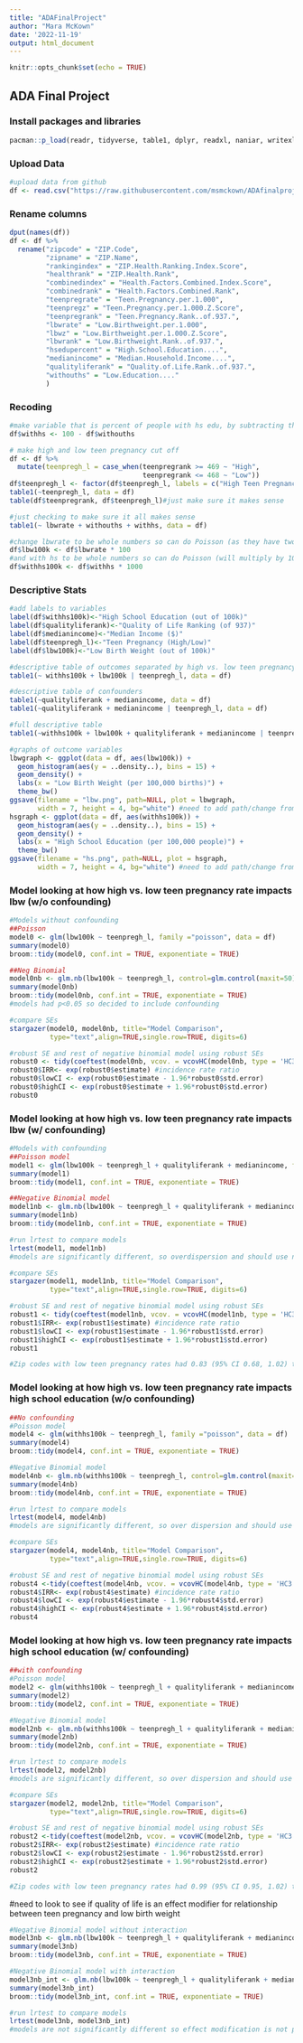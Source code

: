 ```yaml
---
title: "ADAFinalProject"
author: "Mara McKown"
date: '2022-11-19'
output: html_document
---
```


```r
knitr::opts_chunk$set(echo = TRUE)
```

## ADA Final Project
### Install packages and libraries
```r
pacman::p_load(readr, tidyverse, table1, dplyr, readxl, naniar, writexl, MASS, lmtest, stargazer, sandwich, broom)
```

### Upload Data
```r
#upload data from github
df <- read.csv("https://raw.githubusercontent.com/msmckown/ADAfinalproject/main/ExploreMOhealth.finalprojdata.csv")
```

### Rename columns
```r
dput(names(df))
df <- df %>% 
  rename("zipcode" = "ZIP.Code",
         "zipname" = "ZIP.Name",
         "rankingindex" = "ZIP.Health.Ranking.Index.Score",
         "healthrank" = "ZIP.Health.Rank",
         "combinedindex" = "Health.Factors.Combined.Index.Score",
         "combinedrank" = "Health.Factors.Combined.Rank",
         "teenpregrate" = "Teen.Pregnancy.per.1.000",
         "teenpregz" = "Teen.Pregnancy.per.1.000.Z.Score",
         "teenpregrank" = "Teen.Pregnancy.Rank..of.937.",
         "lbwrate" = "Low.Birthweight.per.1.000",
         "lbwz" = "Low.Birthweight.per.1.000.Z.Score",
         "lbwrank" = "Low.Birthweight.Rank..of.937.",
         "hsedupercent" = "High.School.Education....",
         "medianincome" = "Median.Household.Income....",
         "qualityliferank" = "Quality.of.Life.Rank..of.937.",
         "withouths" = "Low.Education...."
         )
```

### Recoding
```r
#make variable that is percent of people with hs edu, by subtracting those without hs from 100
df$withhs <- 100 - df$withouths

# make high and low teen pregnancy cut off
df <- df %>% 
  mutate(teenpregh_l = case_when(teenpregrank >= 469 ~ "High",
                                 teenpregrank <= 468 ~ "Low"))
df$teenpregh_l <- factor(df$teenpregh_l, labels = c("High Teen Pregnancy Rates", "Low Teen Pregnancy Rates"))
table1(~teenpregh_l, data = df) 
table(df$teenpregrank, df$teenpregh_l)#just make sure it makes sense

#just checking to make sure it all makes sense
table1(~ lbwrate + withouths + withhs, data = df) 

#change lbwrate to be whole numbers so can do Poisson (as they have two decimal places will multiply by 100 and the rate will change from out of 1,000 to out of 100,000)
df$lbw100k <- df$lbwrate * 100
#and with hs to be whole numbers so can do Poisson (will multiply by 1000 and the rate will change from out of 100 to out of 100,000)
df$withhs100k <- df$withhs * 1000
```

### Descriptive Stats
```r
#add labels to variables
label(df$withhs100k)<-"High School Education (out of 100k)"
label(df$qualityliferank)<-"Quality of Life Ranking (of 937)"
label(df$medianincome)<-"Median Income ($)"
label(df$teenpregh_l)<-"Teen Pregnancy (High/Low)"
label(df$lbw100k)<-"Low Birth Weight (out of 100k)"

#descriptive table of outcomes separated by high vs. low teen pregnancy rates
table1(~ withhs100k + lbw100k | teenpregh_l, data = df)

#descriptive table of confounders
table1(~qualityliferank + medianincome, data = df)
table1(~qualityliferank + medianincome | teenpregh_l, data = df)

#full descriptive table
table1(~withhs100k + lbw100k + qualityliferank + medianincome | teenpregh_l, overall="Total", footnote='SD = standard deviation; teen pregnancy rates were categorized using the median zip code ranking of all zip codes in the state of Missouri as the cutoff value', data = df)

#graphs of outcome variables
lbwgraph <- ggplot(data = df, aes(lbw100k)) +
  geom_histogram(aes(y = ..density..), bins = 15) +
  geom_density() +
  labs(x = "Low Birth Weight (per 100,000 births)") +
  theme_bw()
ggsave(filename = "lbw.png", path=NULL, plot = lbwgraph,
       width = 7, height = 4, bg="white") #need to add path/change from Null if want to save plot on computer
hsgraph <- ggplot(data = df, aes(withhs100k)) +
  geom_histogram(aes(y = ..density..), bins = 15) +
  geom_density() +
  labs(x = "High School Education (per 100,000 people)") +
  theme_bw()
ggsave(filename = "hs.png", path=NULL, plot = hsgraph,
       width = 7, height = 4, bg="white") #need to add path/change from Null if want to save plot on computer
```

### Model looking at how high vs. low teen pregnancy rate impacts lbw (w/o confounding)
```r
#Models without confounding
##Poisson
model0 <- glm(lbw100k ~ teenpregh_l, family ="poisson", data = df)
summary(model0)
broom::tidy(model0, conf.int = TRUE, exponentiate = TRUE)

##Neg Binomial
model0nb <- glm.nb(lbw100k ~ teenpregh_l, control=glm.control(maxit=50),  data = df)
summary(model0nb)
broom::tidy(model0nb, conf.int = TRUE, exponentiate = TRUE)
#models had p<0.05 so decided to include confounding

#compare SEs
stargazer(model0, model0nb, title="Model Comparison",
          type="text",align=TRUE,single.row=TRUE, digits=6)

#robust SE and rest of negative binomial model using robust SEs
robust0 <- tidy(coeftest(model0nb, vcov. = vcovHC(model0nb, type = 'HC3'))) 
robust0$IRR<- exp(robust0$estimate) #incidence rate ratio
robust0$lowCI <- exp(robust0$estimate - 1.96*robust0$std.error)
robust0$highCI <- exp(robust0$estimate + 1.96*robust0$std.error)
robust0
```

### Model looking at how high vs. low teen pregnancy rate impacts lbw (w/ confounding)
```r
#Models with confounding
##Poisson model
model1 <- glm(lbw100k ~ teenpregh_l + qualityliferank + medianincome, family ="poisson", data = df)
summary(model1)
broom::tidy(model1, conf.int = TRUE, exponentiate = TRUE)

##Negative Binomial model
model1nb <- glm.nb(lbw100k ~ teenpregh_l + qualityliferank + medianincome, control=glm.control(maxit=50),  data = df)
summary(model1nb)
broom::tidy(model1nb, conf.int = TRUE, exponentiate = TRUE)

#run lrtest to compare models
lrtest(model1, model1nb)
#models are significantly different, so overdispersion and should use negative binomial model

#compare SEs
stargazer(model1, model1nb, title="Model Comparison",
          type="text",align=TRUE,single.row=TRUE, digits=6)

#robust SE and rest of negative binomial model using robust SEs
robust1 <- tidy(coeftest(model1nb, vcov. = vcovHC(model1nb, type = 'HC3'))) 
robust1$IRR<- exp(robust1$estimate) #incidence rate ratio
robust1$lowCI <- exp(robust1$estimate - 1.96*robust1$std.error)
robust1$highCI <- exp(robust1$estimate + 1.96*robust1$std.error)
robust1

#Zip codes with low teen pregnancy rates had 0.83 (95% CI 0.68, 1.02) times the incident rate of low birth weight compared to those with high rates after asjusting for potential confounding variables.
```

### Model looking at how high vs. low teen pregnancy rate impacts high school education (w/o confounding)
```r
##No confounding
#Poisson model
model4 <- glm(withhs100k ~ teenpregh_l, family ="poisson", data = df)
summary(model4)
broom::tidy(model4, conf.int = TRUE, exponentiate = TRUE)

#Negative Binomial model
model4nb <- glm.nb(withhs100k ~ teenpregh_l, control=glm.control(maxit=50),  data = df)
summary(model4nb)
broom::tidy(model4nb, conf.int = TRUE, exponentiate = TRUE)

#run lrtest to compare models
lrtest(model4, model4nb)
#models are significantly different, so over dispersion and should use negative binomial model

#compare SEs
stargazer(model4, model4nb, title="Model Comparison",
          type="text",align=TRUE,single.row=TRUE, digits=6)

#robust SE and rest of negative binomial model using robust SEs
robust4 <-tidy(coeftest(model4nb, vcov. = vcovHC(model4nb, type = 'HC3'))) 
robust4$IRR<- exp(robust4$estimate) #incidence rate ratio
robust4$lowCI <- exp(robust4$estimate - 1.96*robust4$std.error)
robust4$highCI <- exp(robust4$estimate + 1.96*robust4$std.error)
robust4
```


### Model looking at how high vs. low teen pregnancy rate impacts high school education (w/ confounding)
```r
##with confounding
#Poisson model
model2 <- glm(withhs100k ~ teenpregh_l + qualityliferank + medianincome, family ="poisson", data = df)
summary(model2)
broom::tidy(model2, conf.int = TRUE, exponentiate = TRUE)

#Negative Binomial model
model2nb <- glm.nb(withhs100k ~ teenpregh_l + qualityliferank + medianincome, control=glm.control(maxit=50),  data = df)
summary(model2nb)
broom::tidy(model2nb, conf.int = TRUE, exponentiate = TRUE)

#run lrtest to compare models
lrtest(model2, model2nb)
#models are significantly different, so over dispersion and should use negative binomial model

#compare SEs
stargazer(model2, model2nb, title="Model Comparison",
          type="text",align=TRUE,single.row=TRUE, digits=6)

#robust SE and rest of negative binomial model using robust SEs
robust2 <-tidy(coeftest(model2nb, vcov. = vcovHC(model2nb, type = 'HC3'))) 
robust2$IRR<- exp(robust2$estimate) #incidence rate ratio
robust2$lowCI <- exp(robust2$estimate - 1.96*robust2$std.error)
robust2$highCI <- exp(robust2$estimate + 1.96*robust2$std.error)
robust2

#Zip codes with low teen pregnancy rates had 0.99 (95% CI 0.95, 1.02) times the incident rate of high school education compared to zip codes with high rates of teen pregnancy after adjusting for potential confounding variables.
```

#need to look to see if quality of life is an effect modifier for relationship between teen pregnancy and low birth weight
```r
#Negative Binomial model without interaction
model3nb <- glm.nb(lbw100k ~ teenpregh_l + qualityliferank + medianincome, control=glm.control(maxit=50),  data = df)
summary(model3nb)
broom::tidy(model3nb, conf.int = TRUE, exponentiate = TRUE)

#Negative Binomial model with interaction
model3nb_int <- glm.nb(lbw100k ~ teenpregh_l + qualityliferank + medianincome + qualityliferank*teenpregh_l, control=glm.control(maxit=50),  data = df)
summary(model3nb_int)
broom::tidy(model3nb_int, conf.int = TRUE, exponentiate = TRUE)

#run lrtest to compare models
lrtest(model3nb, model3nb_int)
#models are not significantly different so effect modification is not present
```
